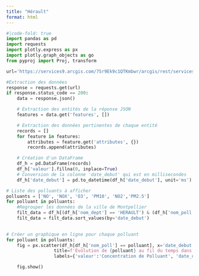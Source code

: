 ```yaml
---
title: "Hérault"
format: html
---
```

```python
#|code-fold: true
import pandas as pd
import requests
import plotly.express as px
import plotly.graph_objects as go
from pyproj import Proj, transform

url='https://services9.arcgis.com/7Sr9Ek9c1QTKmbwr/arcgis/rest/services/mesures_occitanie_annuelle_poll_princ/FeatureServer/0/query?where=1%3D1&outFields=nom_dept,nom_com,insee_com,nom_station,nom_poll,valeur,unite,date_debut,x_l93,y_l93&outSR=4326&f=json'

#Extraction des données
response = requests.get(url)
if response.status_code == 200:
    data = response.json()

    # Extraction des entités de la réponse JSON
    features = data.get('features', [])

    # Extraction des données pertinentes de chaque entité
    records = []
    for feature in features:
        attributes = feature.get('attributes', {})
        records.append(attributes)

    # Création d'un DataFrame
    df_h = pd.DataFrame(records)
    df_h['valeur'].fillna(0, inplace=True)
    # Conversion de la colonne 'date_debut' qui est en millisecondes
    df_h['date_debut'] = pd.to_datetime(df_h['date_debut'], unit='ms')

# Liste des polluants à afficher
polluants = ['NO', 'NOX', 'O3', 'PM10', 'NO2','PM2.5']
for polluant in polluants:
    #Regrouper les données de la ville de Montpellier
    filt_data = df_h[(df_h['nom_dept'] == 'HERAULT') & (df_h['nom_poll'] == polluant)]
    filt_data = filt_data.sort_values(by='date_debut')
    

# Créer un graphique en ligne pour chaque polluant
for polluant in polluants:
    fig = px.scatter(df_h[df_h['nom_poll'] == polluant], x='date_debut', y='valeur', 
                  title=f'Évolution de {polluant} au fil du temps dans le département Hérault',
                  labels={'valeur':'Concentration de Polluant', 'date_debut': 'Date'})

    fig.show()
```


